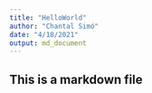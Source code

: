 ```yaml
---
title: "HelloWorld"
author: "Chantal Simó"
date: "4/18/2021"
output: md_document
---
```


## This is a markdown file

